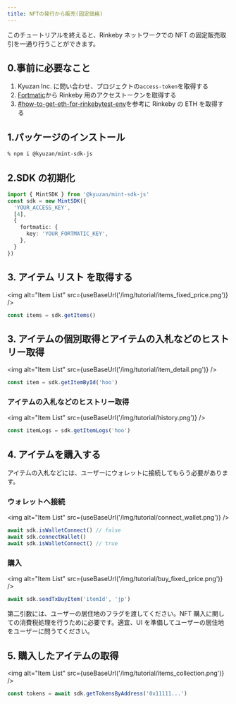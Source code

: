 ```yaml
---
title: NFTの発行から販売(固定価格)
---
```



このチュートリアルを終えると、Rinkeby ネットワークでの NFT の固定販売取引を一通り行うことができます。

## 0.事前に必要なこと

1. Kyuzan Inc. に問い合わせ、プロジェクトの`access-token`を取得する
2. [Fortmatic](https://fortmatic.com/)から Rinkeby 用のアクセストークンを取得する
3. [#how-to-get-eth-for-rinkebytest-env](/docs/api#how-to-get-eth-for-rinkebytest-env)を参考に Rinkeby の ETH を取得する

## 1.パッケージのインストール

```sh
% npm i @kyuzan/mint-sdk-js
```

## 2.SDK の初期化

```typescript
import { MintSDK } from '@kyuzan/mint-sdk-js'
const sdk = new MintSDK({
  'YOUR_ACCESS_KEY',
  [4],
  {
    fortmatic: {
      key: 'YOUR_FORTMATIC_KEY',
    },
  }
})
```

## 3. アイテム リスト を取得する

<img alt="Item List" src={useBaseUrl('/img/tutorial/items_fixed_price.png')} />

```jsx
const items = sdk.getItems()
```

## 3. アイテムの個別取得とアイテムの入札などのヒストリー取得

<img alt="Item List" src={useBaseUrl('/img/tutorial/item_detail.png')} />

```jsx
const item = sdk.getItemById('hoo')
```

### アイテムの入札などのヒストリー取得

<img alt="Item List" src={useBaseUrl('/img/tutorial/history.png')} />

```jsx
const itemLogs = sdk.getItemLogs('hoo')
```

## 4. アイテムを購入する

アイテムの入札などには、ユーザーにウォレットに接続してもらう必要があります。

### ウォレットへ接続

<img alt="Item List" src={useBaseUrl('/img/tutorial/connect_wallet.png')} />

```jsx
await sdk.isWalletConnect() // false
await sdk.connectWallet()
await sdk.isWalletConnect() // true
```

### 購入

<img alt="Item List" src={useBaseUrl('/img/tutorial/buy_fixed_price.png')} />

```jsx
await sdk.sendTxBuyItem('itemId', 'jp')
```

第二引数には、ユーザーの居住地のフラグを渡してください。NFT 購入に関しての消費税処理を行うために必要です。適宜、UI を準備してユーザーの居住地をユーザーに問うてください。

## 5. 購入したアイテムの取得

<img alt="Item List" src={useBaseUrl('/img/tutorial/items_collection.png')} />

```jsx
const tokens = await sdk.getTokensByAddress('0x11111...')
```

